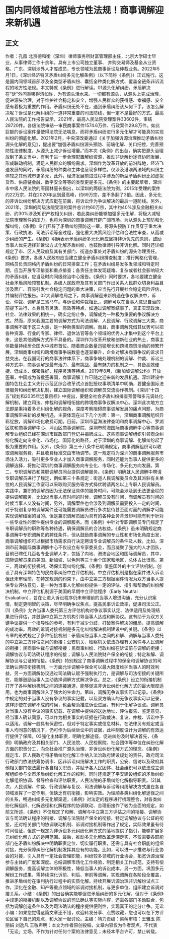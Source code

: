 # 国内同领域首部地方性法规！商事调解迎来新机遇
## 正文
作者：孔霞 北京德和衡（深圳）律师事务所财富管理部主任，北京大学硕士毕业，从事律师工作十余年，具有上市公司独立董事、 并购交易师及基金从业资格，广东、深圳涉外人才库成员，专长领域为民商事诉讼及仲裁业务。2022年5月1日，《深圳经济特区矛盾纠纷多元化解条例》（以下简称《条例》）正式施行。这是国内同领域首部涉及全类型矛盾纠纷、囊括全种类化解方式、覆盖全链条非诉流程的地方性法规。本文特就《条例》进行解读。01源头化解纠纷，矛盾解决在“诉”外问渠哪得清如许，为有源头活水来。一切都有源头，从源头上完成治理，促进源头治理，对于维护社会稳定和安全，增强人民群众的获得感、幸福感、安全感有着极为重要的作用。矛盾纠纷无处不在，遇到矛盾纠纷该从何下手，该怎么解决呢？诉讼是化解纠纷的一道非常重要的司法防线，但一定不是最好的方式。最高人民法院的工作报告显示，2021年，最高人民法院受理案件33602件，审结28720件。各级法院审结一审民商事案件1574.6万件、行政案件29.8万件。如此巨额的诉讼案件量使得法院无法喘息，而将矛盾纠纷进行多元化解才可能真的实现纠纷的彻底化解。2021年2月，中央深改委通过《关于加强诉源治理推动矛盾纠纷源头化解的意见》，提出要“加强矛盾纠纷源头预防、前端化解、关口把控，完善预防性法律制度，从源头上减少诉讼增量。”而本次《条例》的出台，确实把源头治理放到了条文当中，有利于进一步合理配置解纷资源，推动非诉解纷途径协同发展，形成联动机制，满足人民群众的解纷需求。深圳作为改革开放的前沿阵地，经济飞速发展的同时，矛盾纠纷的种类和主体也呈现多样性。仅涉及港澳两法域的纠纷主体较之其他城市更多元，此外，经济发展前进过程中涉及的新型矛盾纠纷比如虚拟货币、供应链金融、数字安全等等的类型更是多元。《条例》的主要起草者，深圳市中级人民法院的唐国林庭长指出，以深圳的两级法院为例，2015年受理的案件约22万宗，并在2020年达到最高峰，约69万宗，差不多翻了3倍。因此，多元化的非诉讼纠纷解决方式应挺在前面，将诉讼作为争议解决的最后一道防线。另外，2021年，深圳的两级法院受理的案件总计约60万宗，其中约40%涉及金融相关纠纷，约30%涉及知识产权相关纠纷，若此类纠纷能够加强多元化解，将极大减轻法院审理案件的压力，也将为深圳的商事调解开辟广阔市场。为从源头上预防和化解纠纷，《条例》专门开辟了矛盾纠纷预防这一章，将源头预防工作贯穿于重大决策、行政执法、司法诉讼等全过程，强化重大决策风险评估和合法性审查，从而减少纠纷的产生。《条例》明确表示矛盾纠纷多元化解应坚持非诉优先的原则，鼓励当事人优先选择非诉讼方式化解矛盾纠纷，也鼓励律师引导非诉化解。同时还详细规定了市、区人民政府及其有关部门、街道办事处对矛盾纠纷的源头治理责任。《条例》要求，各级人民政府应当建立健全矛盾纠纷排查制度；推行网格化管理，网格员负责网格内矛盾纠纷的日常排查工作；在矛盾纠纷易发多发领域和特定时期，应当开展专项排查和重点排查；各责任主体发现疑难、复杂或者社会影响较大的矛盾纠纷，应当及时向同级综治中心报告。《条例》同时要求，各地要建立健全社会矛盾风险预警机制。各级人民政府及其有关部门作出关系人民群众切身利益且涉及面广、容易引发社会稳定问题的重大决策，应当先行开展社会稳定风险评估，并编制评估报告。02大调解格局之下，商事调解迎来新机遇在争议解决中，诉讼、仲裁、调解是三驾马车。与诉讼和仲裁相比,，调解可以在当事人意思自治的前提下进行，本身具有灵活、高效等特点，如通过调解案结事了，真正实现政治、社会、法律效果的相统一，确实定纷止争，调解成为一种极为重要的争议解决方式。然而，原来我国主要的调解方式为司法调解、人民调解、行政调解三大类，商事调解不属于这三大类，是一种新类型的调解。而且，商事调解凭借其优势可以把各种资源、行业的专家、律师、退休法官等各个领域的优秀人才集中到这个平台上来，这是其他调解方式所不具备的。深圳作为改革开放和创新创业的热土，商事主体数量持续居全国大中城市首位。随着商企数量迅猛增长和跨境商贸活动的频繁开展，深圳商事纠纷和跨境商事争端数量也逐渐攀升，企业对解决商事争议的诉求日益突出。在我国现行的商事法律体系下，商事争端处理机制的调解、仲裁、诉讼三种方式中，商事调解是最有活力、最有挑战、最有魅力的机制之一，具备高效便捷、低成本、保密性好、程序灵活等特点。2019年8月，《新加坡调解公约》开放签署，中国成为首批签署国，商事调解工作已随之迎来新的发展机遇。深圳建设中国特色社会主义先行示范区综合改革试点首批授权事项清单中明确，要健全国际法律服务和纠纷解决机制，建立国际调解组织和调解员交流协作机制。《深圳“十四五”规划和2035年远景目标》中提出，要健全社会矛盾纠纷排查预警和多元调处化解机制，建立司法、仲裁和调解相衔接的跨境商事争议解决中心。深圳此次地方立法即是秉持着多元纠纷化解的视角，深度考察阻碍商事调解发展的痛点问题，为商事调解带来新的发展机遇，主要体现在以下几个方面：第一，深圳商事调解组织异彩绽放，调解市场化收费可期。目前，深圳市蓝海法律查明和商事调解中心、罗湖区联和商事调解中心、坪山区商事调解院、深圳市前海国际商事调解中心等商事调解专业组织已经在深圳市民政部门登记并揭牌成立。这些商事调解组织引领商企纠纷化解走向专业化、市场化、国际化的路径，对于深圳的商事调解、化解纠纷起了极为重要的作用。另外，《条例》第三十八条中已明确规定，商事调解组织可以收取调解服务费，并且收费标准交由市场调节。这一规定将为深圳的商事调解服务市场注入活力，吸引更多专业人才加入商事调解服务，同时还能为当事人提供更多的调解选择，将推动深圳的商事调解服务向专业化、市场化、多元化方向发展。第二，专职调解员和兼职调解员同台提供调解服务。《条例》明确就人民调解中聘请专职调解员进行了规定，例如第三十条规定：街道人民调解委员会及其派驻有关单位的人民调解工作室可以采取购买服务等方式择优聘请两名以上专职人民调解员。实践中，兼职的调解员因为无法保证具体的服务时间，可能会涉及到无法更全程的提供调解服务，比如说当事人有时间的时候，调解员没有时间，而调解员有时间的时候当事人又没有时间，另外，调解案件也会涉及到调解员需要投入一定的时间，对于特别复杂的调解案件还可能需要调解员进行多次接待甚至面对面的调解才可能实现调解结案的目的。但是兼职调解员因为具有的各种业务背景却可能有利于针对一些专业性的案件提供专业的调解服务。而《条例》中针对专职调解员专门规定了专职调解员的职称等各种待遇，确保调解员的合法权益。《条例》虽未明确规定商事调解中专职调解员的聘任条件，但从鼓励商事调解的专业性和市场化角度出发，商事调解组织可以根据市场需求自行决定聘请专业调解员的条件及人数。比如，深圳市前海国际商事调解中心不仅设立有专家委员会，而且凝聚了强大的人才团队，目前已聘任几百名专业调解人才，包括了内地、港澳台地区和国际调解员，其中，国际调解员来自美国、新加坡、以色列等三十余个国家和地区，总体占比很高。第三，高效的衔接机制，确保实现纠纷化解。《条例》借鉴国外的中立评估机制，创设了具有深圳特色的民商事纠纷中立评估机制。中立评估机制是指在案件进入诉讼但还未审理前，在特定规则的约束下，由中立第三方根据案件情况为双方当事人提供专业评估意见，是一种为当事人化解纠纷提供一定的评估、指引和帮助的纠纷解决机制。中立评估机制源于美国的早期中立评估程序（Early Neutral Evaluation），旨在让进入诉讼程序仍未审理前的当事人增进沟通，充分认识案情，制定更明智的决策，尽早明确争议焦点，提高民事诉讼效率，促进司法公正。[1]《条例》允许当事人委托第三方评估机构对争议事实认定、法律适用及处理结果进行评估，并鼓励中立第三方机构引导当事人达成和解协议。这有助于为双方关键争议提供一个指导性的参考，有利于减少分歧，打破案件解决的僵局，提高调解的成功率。高效的诉调对接机制是多元化纠纷解决机制建设中的关键。《条例》以专章的形式规定了多种衔接机制：矛盾纠纷当事人之间的和解、调解与当事人委托的中立第三方评估之间的衔接；公安机关、检察机关依法办理有关案件与人民调解的衔接；民商事仲裁与调解衔接；民商事纠纷、行政纠纷在诉讼前与调解的衔接；调解协议与司法确认程序的衔接；调解与人民法院财产保全的衔接；特定和解、调解协议与公证的衔接。《条例》特别规定了商事调解过程中的保全和调解协议的司法确认两项衔接机制，一方面允许调解中保全可以最大限度维护当事人的时效利益，另一方面调解协议通过司法确认赋予强制执行力，是调解与司法衔接的关键所在，能够鼓励当事人主动选择调解方式解决争议。总之，《条例》设立的衔接机制打开了各种解纷机制之间的连接通道，能够促进非诉讼纠纷化解方式的最大限度适用，也为商事调解注入了强大的生命力。第四，调解无争议事实可以记录。《条例》中规定的对于当事人没有争议的事实记载，以及双方确认的无争议事实可以记录，这样即使在调解不成的时候，也会帮助推进诉讼进展，有利于化解争议点。调解员对当事人没有争议的事实记载、在调解中提供的送达地址、评估报告、鉴定意见，经当事人确认同意，可以作为相关事实的证据在行政裁决、复议、仲裁、诉讼中予以适用。调解一般具有保密性，但对于特定事实或信息材料，在法律另有规定或当事人均同意的情况下，仍可作为后续诉讼中的证据，此种制度设计为调解的有效运行提供了保障。03强化主体职责，明确化解途径，促进纠纷及时解决首先，《条例》明确政府及其相关部门、人民法院、人民检察院、社会团体等单位在纠纷化解方面的职责分工，向全社会推广源头治理、非诉讼纠纷化解方式的理念。《条例》规定市、区人民政府将矛盾纠纷化解工作纳入法治政府建设规划的责任，政府司法行政部门依法统筹协调市、区非诉讼纠纷解决工作的职责，公安、信访以及政府其他相关部门依法履行各自相关职责，并赋予各人民团体、社会组织可以依法成立调解组织参与全市矛盾纠纷化解工作的权利，同时还规定了平安建设组织的矛盾纠纷化解组织协调、督导检查和评估职责，人民法院的矛盾纠纷化解指导职责。[2]其次，人民调解、仲裁、行政调解与复议、司法调解与诉讼等纠纷解决方式虽在各自领域发挥了一定作用，但缺乏有机衔接，影响实效。为理顺各类纠纷化解途径之间的关系，畅通纠纷多元化解渠道，《条例》对法定的程序进行梳理整合，对各类纠纷化解组织、化解途径和化解程序的协调联动、合理衔接作了较为全面的规定。如前文所述，《条例》不仅规定了和解、调解与中立第三方评估之间的衔接、调解协议与司法确认程序的衔接、调解与法院财产保全的衔接、特定调解协议与公证的衔接，还对相关部门的协调联动机制、诉调对接机制等作出了规定，实际效果虽有待时间验证，但这一规定为非诉讼多元纠纷化解方式的落地提供了指引，能够扩展多元纠纷化解方式的适用范围。最后，推动多元化解改革走深走实，不仅需要各职能部门在矛盾纠纷解决中明确职责定位、切实履行职责，还需与具有社会职能的组织对接，充分保障纠纷化解机制发挥其应有的功能。比如，可以进一步推进与行业协会的对接，引入具有一定社会管理职能，纠纷较多领域的行业协会，拓宽诉源治理参与主体的广度和深度。总结调解市场化工作经验，制定相关工作规范，支持有偿调解服务，提高调解主体的积极性，降低当事人的诉讼成本。另一方面，巩固多元解纷工作成果，需持续深化诉前、判后、审前等调解，实现调解在各阶段全覆盖，推进矛盾纠纷在审判执行过程中的实质化解。持续开展诉源治理非诉解纷试点工作，深化在金融、知产等重点领域的诉调对接机制，与更多单位、组织建立诉调对接关系。小结：《条例》的出台确实能够促进矛盾纠纷的多元化解，但对于《条例》中规定的衔接机制以及调解协议的司法确认等实际内容，还需各部门多动联合，包括为调解创造条件以及为司法确认的程序提供便利性，实现真正的定分止争。无讼小编：如果您觉得这篇文章还不错，欢迎转发分享、点赞收藏，您也可以在下方评论区留下自己的观点，和大家一起讨论。主编：靖力责编：梁萌审核：王雅玉 陈丽娟 刘逸凡 王敬声明：本文为作者原创投稿，文章内容仅为作者观点，不代表「无讼」立场，不作为针对任何个案的法律意见；未经本平台许可，禁止转载。